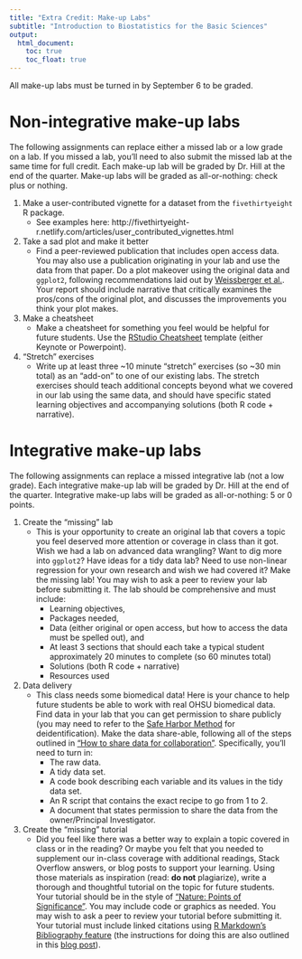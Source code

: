```yaml
---
title: "Extra Credit: Make-up Labs"
subtitle: "Introduction to Biostatistics for the Basic Sciences"
output:
  html_document:
    toc: true
    toc_float: true
---
```


All make-up labs must be turned in by September 6 to be graded.

# Non-integrative make-up labs

The following assignments can replace either a missed lab or a low grade on a lab. If you missed a lab, you'll need to also submit the missed lab at the same time for full credit. Each make-up lab will be graded by Dr. Hill at the end of the quarter. Make-up labs will be graded as all-or-nothing: check plus or nothing.

1. Make a user-contributed vignette for a dataset from the `fivethirtyeight` R package.
    - See examples here: http://fivethirtyeight-r.netlify.com/articles/user_contributed_vignettes.html
1. Take a sad plot and make it better
    - Find a peer-reviewed publication that includes open access data. You may also use a publication originating in your lab and use the data from that paper. Do a plot makeover using the original data and `ggplot2`, following recommendations laid out by [Weissberger et al.](http://journals.plos.org/plosbiology/article?id=10.1371/journal.pbio.1002128). Your report should include narrative that critically examines the pros/cons of the original plot, and discusses the improvements you think your plot makes.
1. Make a cheatsheet
    - Make a cheatsheet for something you feel would be helpful for future students. Use the [RStudio Cheatsheet](https://www.rstudio.com/resources/cheatsheets/how-to-contribute-a-cheatsheet/) template (either Keynote or Powerpoint).
1. "Stretch" exercises
    - Write up at least three ~10 minute "stretch" exercises (so ~30 min total) as an "add-on" to one of our existing labs. The stretch exercises should teach additional concepts beyond what we covered in our lab using the same data, and should have specific stated learning objectives and accompanying solutions (both R code + narrative). 

# Integrative make-up labs

The following assignments can replace a missed integrative lab (not a low grade). Each integrative make-up lab will be graded by Dr. Hill at the end of the quarter. Integrative make-up labs will be graded as all-or-nothing: 5 or 0 points.

1. Create the "missing" lab
    - This is your opportunity to create an original lab that covers a topic you feel deserved more attention or coverage in class than it got. Wish we had a lab on advanced data wrangling? Want to dig more into `ggplot2`? Have ideas for a tidy data lab? Need to use non-linear regression for your own research and wish we had covered it? Make the missing lab! You may wish to ask a peer to review your lab before submitting it. The lab should be comprehensive and must include:
        - Learning objectives, 
        - Packages needed, 
        - Data (either original or open access, but how to access the data must be spelled out), and 
        - At least 3 sections that should each take a typical student approximately 20 minutes to complete (so 60 minutes total)
        - Solutions (both R code + narrative)
        - Resources used
1. Data delivery
    - This class needs some biomedical data! Here is your chance to help future students be able to work with real OHSU biomedical data. Find data in your lab that you can get permission to share publicly (you may need to refer to the [Safe Harbor Method](https://www.hhs.gov/hipaa/for-professionals/privacy/special-topics/de-identification/index.html#safeharborguidance) for deidentification). Make the data share-able, following all of the steps outlined in ["How to share data for collaboration"](https://peerj.com/preprints/3139/). Specifically, you'll need to turn in:
        - The raw data.
        - A tidy data set.
        - A code book describing each variable and its values in the tidy data set.
        - An R script that contains the exact recipe to go from 1 to 2.
        - A document that states permission to share the data from the owner/Principal Investigator.
1. Create the "missing" tutorial
    - Did you feel like there was a better way to explain a topic covered in class or in the reading? Or maybe you felt that you needed to supplement our in-class coverage with additional readings, Stack Overflow answers, or blog posts to support your learning. Using those materials as inspiration (read: **do not** plagiarize), write a thorough and thoughtful tutorial on the topic for future students. Your tutorial should be in the style of ["Nature: Points of Significance"](https://www.nature.com/collections/qghhqm/pointsofsignificance). You may include code or graphics as needed. You may wish to ask a peer to review your tutorial before submitting it. Your tutorial must include linked citations using [R Markdown's Bibliography feature](https://rmarkdown.rstudio.com/authoring_bibliographies_and_citations.html) (the instructions for doing this are also outlined in this [blog post](https://blogdown-demo.rbind.io/2017/08/28/adding-citations-to-posts/)).

